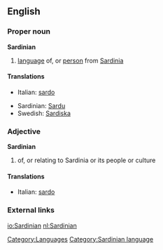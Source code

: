 ==English==
{{wikipedia|Sardinian language}}
===Proper noun===
'''Sardinian'''
# [[language]] of, or [[person]] from [[Sardinia]]

====Translations====
{{top}}
*Italian: [[sardo]] {{m}}
{{mid}}
*Sardinian: [[Sardu]]
*Swedish: [[Sardiska]]
{{bottom}}

===Adjective===
'''Sardinian'''
# of, or relating to Sardinia or its people or culture

====Translations====
{{top}}
*Italian: [[sardo]] {{m}}
{{mid}}
{{bottom}}

===External links===
{{ethnologue|lang=Campidanese Sardinian|code=sro}}
{{ethnologue|lang=Gallurese Sardinian|code=sdn}}
{{ethnologue|lang=Logudorese Sardinian|code=src}}
{{ethnologue|lang=Sassarese Sardinian|code=sdc}}

[[Category:Languages]]
[[Category:Sardinian language]]

[[io:Sardinian]]
[[nl:Sardinian]]